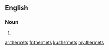 ==English==

===Noun===
{{head|en|plural}}

# {{plural of|thermet|lang=en}}

[[ar:thermets]]
[[fr:thermets]]
[[ku:thermets]]
[[my:thermets]]